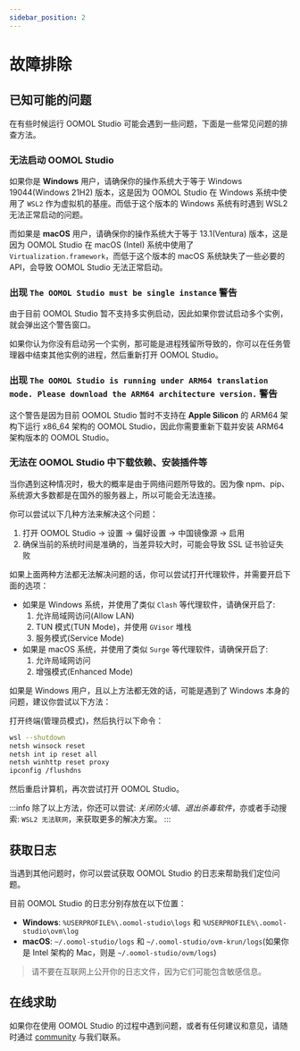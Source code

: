 ```yaml
---
sidebar_position: 2
---
```


# 故障排除

## 已知可能的问题

在有些时候运行 OOMOL Studio 可能会遇到一些问题，下面是一些常见问题的排查方法。

### 无法启动 OOMOL Studio

如果你是 **Windows** 用户，请确保你的操作系统大于等于 Windows 19044(Windows 21H2) 版本，这是因为 OOMOL Studio 在 Windows 系统中使用了 `WSL2` 作为虚拟机的基座。而低于这个版本的 Windows 系统有时遇到 WSL2 无法正常启动的问题。

而如果是 **macOS** 用户，请确保你的操作系统大于等于 13.1(Ventura) 版本，这是因为 OOMOL Studio 在 macOS (Intel) 系统中使用了 `Virtualization.framework`，而低于这个版本的 macOS 系统缺失了一些必要的 API，会导致 OOMOL Studio 无法正常启动。

### 出现 `The OOMOL Studio must be single instance` 警告

由于目前 OOMOL Studio 暂不支持多实例启动，因此如果你尝试启动多个实例，就会弹出这个警告窗口。

如果你认为你没有启动另一个实例，那可能是进程残留所导致的，你可以在任务管理器中结束其他实例的进程，然后重新打开 OOMOL Studio。

### 出现 `The OOMOL Studio is running under ARM64 translation mode. Please download the ARM64 architecture version.` 警告

这个警告是因为目前 OOMOL Studio 暂时不支持在 **Apple Silicon** 的 ARM64 架构下运行 x86_64 架构的 OOMOL Studio，因此你需要重新下载并安装 ARM64 架构版本的 OOMOL Studio。

### 无法在 OOMOL Studio 中下载依赖、安装插件等

当你遇到这种情况时，极大的概率是由于网络问题所导致的。因为像 npm、pip、系统源大多数都是在国外的服务器上，所以可能会无法连接。

你可以尝试以下几种方法来解决这个问题：

1. 打开 OOMOL Studio -> 设置 -> 偏好设置 -> 中国镜像源 -> 启用
2. 确保当前的系统时间是准确的，当差异较大时，可能会导致 SSL 证书验证失败

如果上面两种方法都无法解决问题的话，你可以尝试打开代理软件，并需要开启下面的选项：

- 如果是 Windows 系统，并使用了类似 `Clash` 等代理软件，请确保开启了:
  1. 允许局域网访问(Allow LAN)
  2. TUN 模式(TUN Mode)，并使用 `GVisor` 堆栈
  3. 服务模式(Service Mode)
- 如果是 macOS 系统，并使用了类似 `Surge` 等代理软件，请确保开启了:
  1. 允许局域网访问
  2. 增强模式(Enhanced Mode)

如果是 Windows 用户，且以上方法都无效的话，可能是遇到了 Windows 本身的问题，建议你尝试以下方法：

打开终端(管理员模式)，然后执行以下命令：

```bash
wsl --shutdown
netsh winsock reset
netsh int ip reset all
netsh winhttp reset proxy
ipconfig /flushdns
```

然后重启计算机，再次尝试打开 OOMOL Studio。

:::info
除了以上方法，你还可以尝试: _关闭防火墙_、_退出杀毒软件_，亦或者手动搜索: `WSL2 无法联网`，来获取更多的解决方案。
:::

## 获取日志

当遇到其他问题时，你可以尝试获取 OOMOL Studio 的日志来帮助我们定位问题。

目前 OOMOL Studio 的日志分别存放在以下位置：

- **Windows**: `%USERPROFILE%\.oomol-studio\logs` 和 `%USERPROFILE%\.oomol-studio\ovm\log`
- **macOS**: `~/.oomol-studio/logs` 和 `~/.oomol-studio/ovm-krun/logs`(如果你是 Intel 架构的 Mac，则是 `~/.oomol-studio/ovm/logs`)

> 请不要在互联网上公开你的日志文件，因为它们可能包含敏感信息。

## 在线求助

如果你在使用 OOMOL Studio 的过程中遇到问题，或者有任何建议和意见，请随时通过 [community](https://oomol.com/community) 与我们联系。
